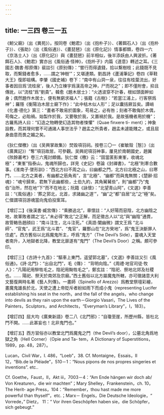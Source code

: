 ```yaml
---
---
---
```

title: 一三四 卷三一五
---




《䱇父廟》（出《異苑》）。按同卷《鮑君》（出《抱朴子》）、《著餌石人》（出《抱朴子》）、《張助》（出《風俗通》）、《畫琵琶》（出《原化記》）情事都類，卷四一六《京洛士人》（出《原化記》）與《畫琵琶》前半相似，後半添妖由人興波折。《著餌石人》、《鮑君》實亦出《風俗通·怪神》，《抱朴子》内篇《道意》轉述之耳。《三國志·魏書·邴原傳》裴註引《原别傳》：“嘗行而得遺錢，拾以繫樹枝；此錢既不見取，而繫錢者愈多，……謂之‘神樹’”；又堪連類。劉昌詩《蘆浦筆記》卷四《草鞋大王》復即祖構。李肇《國史補》卷下：“南中有山洞一泉，往往有桂葉流出，好事者因目爲‘流桂泉’，後人乃立棟宇爲漢高帝之神，尸而祝之”；即不僅附會，抑且傳訛，以“流桂”爲“劉貴”。韓愈《題木居士》：“火透波穿不計春，根如頭面幹如身；偶然題作木居士，便有無窮求福人”；張籍《古樹》：“若當江浦上，行客祭爲神”；羅隱《衡陽泊木居士廟下作》：“此中枯木似人形”；足以囊括厥旨矣。譚峭《化書·德化》第三：“畫者不敢易於圖象，苟易之，必有咎；刻者不敢侮於木偶，苟侮之，必貽禍。始製作於我，又要敬於我，又置禍於我。是故張機者用於機”；古羅馬詩人曰：“幻造之物轉使幻造其物者悚懼”（Quae finxere ti- ment）；神象設教，而其理何嘗不可通諸人事世法乎？趙孟之所貴者，趙孟未遽能賤之，或且屈身曲意而畏之媚之矣。

《狄仁傑檄》（出《吴興掌故集》）焚毁項羽祠。按卷三〇一《崔敏殼［慤］》（出《廣異記》）“奪”項羽故居，可參觀。吴興祀項羽神事，屢見於南朝國史，趙翼《陔餘叢考》卷三六蒐討頗備。狄仁傑《檄》云：“固當匿影東峯，收魂北極”；“東峯”指泰山，鬼魂所歸也，詳見《史記》卷論《封禪書》，“北極”則牽合數事。《淮南子·墜形訓》：“西北方曰不周之山，曰幽都之門，北方曰北極之山，曰寒門，……北方之美者，有幽都之筋角焉”，言“北極”、“幽都”而與鬼無關；《楚辭·招魂》：“魂兮歸來，君無下此幽都些，土伯九約，其角觺觺些”，則“幽都”乃“鬼伯”治所，然在地“下”而不在地北；阮籍《詠懷》：“北望青山阿”，《文選》李善註：“《風俗通》：‘葬之郭北，北首，求諸幽之道’”，“幽”之“都”自居“北”之“極”矣。仁傑謂項羽游魂當向鬼伯投案耳。

【增訂二】《後漢書·臧宫傳》：“乘勝追北”，章懷註：“人好陽而惡陰，北方幽陰之地，故軍敗者謂之‘北’。”未必得“敗北”之正解，而足徵古人以“北”與“幽陰”通貫，故管輅告趙顔曰：“南斗注生，北斗注死。”《真誥·闡幽微》謂文王爲 “北斗師”、“官鬼”，武王爲“北斗君”、“鬼官”，羅酆山在“北方癸地”，爲“鬼王決斷罪人住處”。西方舊俗以北爲魔鬼所主，呼爲“鬼方”（The Devil’s Side），靈魂入天堂者南升，入地獄者北降，教堂北扉遂有“鬼門”（The Devil’s Door）之稱。頗可參印。

【增訂三】《古詩十九首》：“驅車上東門，遥望郭北墓”，《文選》李善註又引《風俗通》。《詩·北門》：“出自北門”，毛《傳》： “背明向陰。”《周禮·地官司徒·牧人》：“凡陽祀用騂牲毛之，陰祀用黝牲毛之”，鄭玄註：“陰祀、祭地北郊及社稷也。…… 陽祀、祭天於南郊及宗廟。”西土舊俗以北方屬魔鬼所轄，亦可徵諸意大利文藝復興時名著《藝人列傳》。一畫師（Spinello of Arezzo）爲教堂祭壇彩繪，畫魔鬼雄長於北，天使之遭上帝貶斥者紛如雨下而成小鬼（representing Lucifer establishing his seat in the north，and the fall of the angels，who change into devils as they rain upon the earth－Giorgio Vasari，The Lives of the Painters，Sculptors，and Architects，“Everyman’s Library”，I，183）。

【增訂四】屈大均《廣東新語》卷二八《北門邪》：“自瓊至崖，所歷州縣，皆杜北門不開。……此甚妄也！北非鬼門也。”

【增訂五】西方習俗亦以教堂北門爲魔鬼之門（the Devil’s door），公墓北角爲地獄之角（Hell Corner）（Opie and Ta- tem，A Dictionary of Superstitions，1989，pp. 48，287）。

Lucan，Civil War，I. 486，“Loeb”，38. Cf. Montaigne，Essais，II 12，“Bib.de la Pléiade”，510－1：“Nous pipons de nos propres singeries et inventions”. etc..

Cf. Goethe，Faust，II，Akt iii，7003－4：“Am Ende hängen wir doch ab/ Von Kreaturen，die wir machten”；Mary Shelley，Frankenstein，ch. 10，The Herit- age Press，104：“Remember，thou hast made me more powerful than thyself”，etc.；Marx－ Engels，Die Deutsche Ideologie，“ Vorrede，” Dietz， 11：“ Vor ihren Geschöpfen haben sie，die Schöpfer，sich gebeugt.”